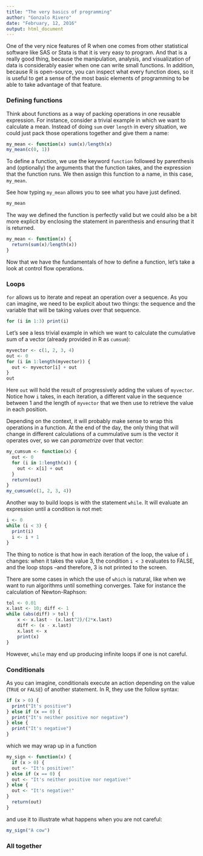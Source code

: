 ```yaml
--- 
title: "The very basics of programming"
author: "Gonzalo Rivero"
date: "February, 12, 2016"
output:	html_document
---
```


One of the very nice features of R when one comes from other statistical software like SAS or Stata is that it is very easy to program. And that is a really good thing, because the manipulation, analysis, and visualization of data is considerably easier when one can write small functions. In addition, because R is open-source, you can inspect what every function does, so it is useful to get a sense of the most basic elements of programming to be able to take advantage of that feature.

### Defining functions

Think about functions as a way of packing operations in one reusable expression. For instance, consider a trivial example in which we want to calculate a mean. Instead of doing `sum` over `length` in every situation, we could just pack those operations together and give them a name:

```r
my_mean <- function(x) sum(x)/length(x)
my_mean(c(0, 1))
```

To define a function, we use the keyword `function` followed by parenthesis and (optionally) the arguments that the function takes, and the expression that the function runs. We then assign this function to a name, in this case, `my_mean`. 

See how typing `my_mean` allows you to see what you have just defined.

```r
my_mean
```

The way we defined the function is perfectly valid but we could also be a bit more explicit by enclosing the statement in parenthesis and ensuring that it is returned.

```r
my_mean <- function(x) {
  return(sum(x)/length(x))
}
```

Now that we have the fundamentals of how to define a function, let's take a look at control flow operations.

### Loops

`for` allows us to iterate and repeat an operation over a sequence. As you can imagine, we need to be explicit about two things: the sequence and the variable that will be taking values over that sequence. 

```r
for (i in 1:3) print(i)
```

Let's see a less trivial example in which we want to calculate the cumulative sum of a vector (already provided in R as `cumsum`):

```r
myvector <- c(1, 2, 3, 4)
out <- 0
for (i in 1:length(myvector)) {
  out <- myvector[i] + out
}
out
```

Here `out` will hold the result of progressively adding the values of `myvector`. Notice how `i` takes, in each iteration, a different value in the sequence between 1 and the length of `myvector` that we then use to retrieve the value in each position. 

Depending on the context, it will probably make sense to wrap this operations in a function. At the end of the day, the only thing that will change in different calculations of a cummulative sum is the vector it operates over, so we can _parametrize_ over that vector:


```r
my_cumsum <- function(x) {
  out <- 0
  for (i in 1:length(x)) {
    out <- x[i] + out
  }
  return(out)
}
my_cumsum(c(1, 2, 3, 4))
```

Another way to build loops is with the statement `while`. It will evaluate an expression until a condition is not met:

```r
i <- 0
while (i < 3) {
  print(i)
  i <- i + 1
}
```

The thing to notice is that how in each iteration of the loop, the value of `i` changes: when it takes the value 3, the condition `i < 3` evaluates to FALSE, and the loop stops --and therefore, 3 is not printed to the screen.

There are some cases in which the use of `which` is natural, like when we want to run algorithms until something converges. Take for instance the calculation of Newton-Raphson:
```r
tol <- 0.01
x.last <- 10; diff <- 1
while (abs(diff) > tol) {
    x <- x.last - (x.last^2)/(2*x.last)
    diff <- (x - x.last)
    x.last <- x
    print(x)
}
```

However, `while` may end up producing infinite loops if one is not careful.

### Conditionals

As you can imagine, conditionals execute an action depending on the value (`TRUE` or `FALSE`) of another statement. In R, they use the follow syntax:

```r
if (x > 0) {
  print("It's positive") 
} else if (x == 0) {
  print("It's neither positive nor negative")
} else {
  print("It's negative")
}
```

which we may wrap up in a function
```r
my_sign <- function(x) {
  if (x > 0) {
  out <- "It's positive!"
} else if (x == 0) {
  out <- "It's neither positive nor negative!"
} else {
  out <- "It's negative!"
}
  return(out)
}
```

and use it to illustrate what happens when you are not careful:
```r
my_sign("A cow")
```

### All together
